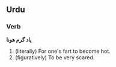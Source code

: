 ==Urdu==
===Verb===
'''پاد گرم هونا'''
# (literally)  For one's fart to become hot.
# (figuratively) To be very scared.